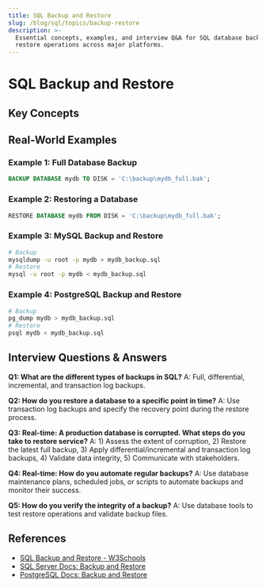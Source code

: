 ```yaml
---
title: SQL Backup and Restore
slug: /blog/sql/topics/backup-restore
description: >-
  Essential concepts, examples, and interview Q&A for SQL database backup and
  restore operations across major platforms.
---
```

# SQL Backup and Restore

## Key Concepts

## Real-World Examples

### Example 1: Full Database Backup
```sql
BACKUP DATABASE mydb TO DISK = 'C:\backup\mydb_full.bak';
```

### Example 2: Restoring a Database
```sql
RESTORE DATABASE mydb FROM DISK = 'C:\backup\mydb_full.bak';
```

### Example 3: MySQL Backup and Restore
```bash
# Backup
mysqldump -u root -p mydb > mydb_backup.sql
# Restore
mysql -u root -p mydb < mydb_backup.sql
```

### Example 4: PostgreSQL Backup and Restore
```bash
# Backup
pg_dump mydb > mydb_backup.sql
# Restore
psql mydb < mydb_backup.sql
```

## Interview Questions & Answers

**Q1: What are the different types of backups in SQL?**
A: Full, differential, incremental, and transaction log backups.

**Q2: How do you restore a database to a specific point in time?**
A: Use transaction log backups and specify the recovery point during the restore process.

**Q3: Real-time: A production database is corrupted. What steps do you take to restore service?**
A: 1) Assess the extent of corruption, 2) Restore the latest full backup, 3) Apply differential/incremental and transaction log backups, 4) Validate data integrity, 5) Communicate with stakeholders.

**Q4: Real-time: How do you automate regular backups?**
A: Use database maintenance plans, scheduled jobs, or scripts to automate backups and monitor their success.

**Q5: How do you verify the integrity of a backup?**
A: Use database tools to test restore operations and validate backup files.

## References
- [SQL Backup and Restore - W3Schools](https://www.w3schools.com/sql/sql_backup.asp)
- [SQL Server Docs: Backup and Restore](https://docs.microsoft.com/en-us/sql/relational-databases/backup-restore/)
- [PostgreSQL Docs: Backup and Restore](https://www.postgresql.org/docs/current/backup.html)
